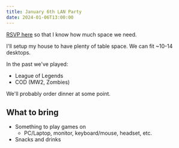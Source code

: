 ```yaml
---
title: January 6th LAN Party
date: 2024-01-06T13:00:00
---
```


[RSVP here](https://strawpoll.com/LVyK8Aw46n0) so that I know how much space we need.

I'll setup my house to have plenty of table space. We can fit ~10-14 desktops.

In the past we've played:

- League of Legends
- COD (MW2, Zombies)

We'll probably order dinner at some point.

## What to bring

- Something to play games on
  - PC/Laptop, monitor, keyboard/mouse, headset, etc.
- Snacks and drinks
